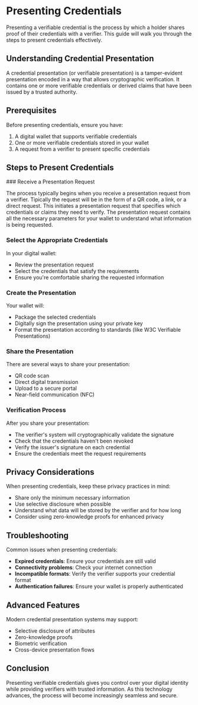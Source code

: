 
# Presenting Credentials

Presenting a verifiable credential is the process by which a holder shares proof of their credentials with a verifier. This guide will walk you through the steps to present credentials effectively.

## Understanding Credential Presentation

A credential presentation (or verifiable presentation) is a tamper-evident presentation encoded in a way that allows cryptographic verification. It contains one or more verifiable credentials or derived claims that have been issued by a trusted authority.

## Prerequisites

Before presenting credentials, ensure you have:

1. A digital wallet that supports verifiable credentials
2. One or more verifiable credentials stored in your wallet
3. A request from a verifier to present specific credentials

## Steps to Present Credentials

<Steps>
### Receive a Presentation Request

The process typically begins when you receive a presentation request from a verifier. Tipically the request will be in the form of a QR code, a link, or a direct request.
This initiates a presentation request that specifies which credentials or claims they need to verify. The presentation request contains all the necessary parameters for your wallet to understand what information is being requested.

### Select the Appropriate Credentials

In your digital wallet:

- Review the presentation request
- Select the credentials that satisfy the requirements
- Ensure you're comfortable sharing the requested information

### Create the Presentation

Your wallet will:

- Package the selected credentials
- Digitally sign the presentation using your private key
- Format the presentation according to standards (like W3C Verifiable Presentations)

### Share the Presentation

There are several ways to share your presentation:

- QR code scan
- Direct digital transmission
- Upload to a secure portal
- Near-field communication (NFC)

### Verification Process

After you share your presentation:

- The verifier's system will cryptographically validate the signature
- Check that the credentials haven't been revoked
- Verify the issuer's signature on each credential
- Ensure the credentials meet the request requirements
</Steps>

## Privacy Considerations

When presenting credentials, keep these privacy practices in mind:

- Share only the minimum necessary information
- Use selective disclosure when possible
- Understand what data will be stored by the verifier and for how long
- Consider using zero-knowledge proofs for enhanced privacy

## Troubleshooting

Common issues when presenting credentials:

- **Expired credentials**: Ensure your credentials are still valid
- **Connectivity problems**: Check your internet connection
- **Incompatible formats**: Verify the verifier supports your credential format
- **Authentication failures**: Ensure your wallet is properly authenticated

## Advanced Features

Modern credential presentation systems may support:

- Selective disclosure of attributes
- Zero-knowledge proofs
- Biometric verification
- Cross-device presentation flows

## Conclusion

Presenting verifiable credentials gives you control over your digital identity while providing verifiers with trusted information. As this technology advances, the process will become increasingly seamless and secure.
